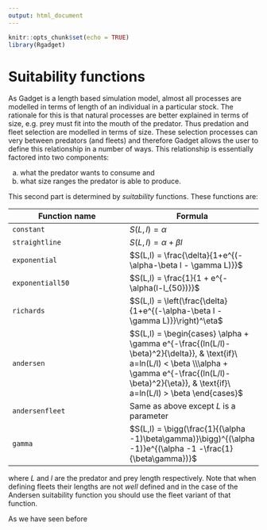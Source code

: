 ```yaml
---
output: html_document
---
```


```r
knitr::opts_chunk$set(echo = TRUE)
library(Rgadget)
```

# Suitability functions

As Gadget is a length based simulation model, almost all processes are modelled in terms of length of an individual in a particular stock. The rationale for this is that natural processes are better explained in terms of size, e.g. prey must fit into the mouth of the predator. Thus predation and fleet selection are modelled in terms of size. These selection processes can very between predators (and fleets) and therefore Gadget allows the user to define this relationship in a number of ways. This relationship is essentially factored into two components: 

a) what the predator wants to consume and 
b) what size ranges the predator is able to produce. 

This second part is determined by *suitability* functions. These functions are:

Function name  | Formula 
------------- | -------------
`constant`  | $S(L,l) = \alpha$ 
`straightline`  | $S(L,l) = \alpha + \beta l$
`exponential` | $S(L,l) = \frac{\delta}{1+e^{(-\alpha-\beta l - \gamma L)}}$
`exponentiall50` | $S(L,l) = \frac{1}{1 + e^{-\alpha(l-l_{50})}}$
`richards` | $S(L,l) = \left(\frac{\delta}{1+e^{(-\alpha-\beta l - \gamma L)}}\right)^\eta$
`andersen` | $S(L,l) =  \begin{cases} \alpha + \gamma e^{-\frac{(ln(L/l)-\beta)^2}{\delta}}, & \text{if}\ a=ln(L/l) < \beta \\\alpha + \gamma e^{-\frac{(ln(L/l)-\beta)^2}{\eta}}, & \text{if}\ a=ln(L/l) > \beta \end{cases}$
`andersenfleet` | Same as above except $L$ is a parameter
`gamma` | $S(L,l) = \bigg(\frac{1}{(\alpha -1)\beta\gamma)}\bigg)^{(\alpha -1)}e^{(\alpha -1 -\frac{1}{\beta\gamma})}$

where $L$ and $l$ are the predator and prey length respectively. Note that when defining fleets their lengths are not *well* defined and in the case of the Andersen suitability function you should use the fleet variant of that function. 

As we have seen before 